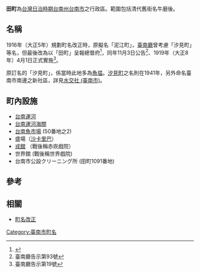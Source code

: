 {{japanese|japanese=田町|kana=たまち|romaji=Tamachi}}
'''田町'''為[[台灣日治時期|台灣日治時期]][[台南州|台南州]][[台南市|台南市]]之行政區。範圍包括清代舊街名牛磨後。

== 名稱 ==
1916年（大正5年）規劃町名改正時，原擬名「泥江町」，[[臺南廳|臺南廳]]曾考慮「汐見町」等名，但最後改為以「田町」呈報總督府<ref>{{cite journal zh | author=黃偉嘉 | authorlink= | coauthors= | title=從《臺南廳公文書》再探臺南市町名改正 | journal=臺灣文獻 | volume=66 | issue=1 | pages=161-180 | id= | url=http://www.th.gov.tw/ | accessdate= | quote= | date=2015年3月 | archive-date=2016-07-13 | archive-url=https://web.archive.org/web/20160713141105/http://www.th.gov.tw/ | dead-url=no }}</ref>，同年11月3日公告<ref>臺南廳告示第93號</ref>、1919年（大正8年）4月1日正式實施<ref>臺南廳告示第19號</ref>。

原訂名的「汐見町」，係當時此地多為[[魚塭|魚塭]]。[[汐見町|汐見町]]之名則在1941年，另外命名臺南市南邊之新社區，詳見[[水交社_(臺南市)|水交社 (臺南市)]]。

==町內設施==
*[[臺南運河|台南運河]]
*[[原臺南運河海關|台南運河海關]]
*[[臺南舊魚市場|台南魚市場]] (50番地之2)
*盛場（[[沙卡里巴|沙卡里巴]]）
*[[戎館|戎館]] （戰後稱赤崁戲院）
*世界館 (戰後稱世界戲院)
*台南市公設クリーニング所 (田町1091番地)

==參考==
<references />
==相關==
*[[町名改正|町名改正]]

{{臺南市舊町名}}

[[Category:臺南市町名|Category:臺南市町名]]